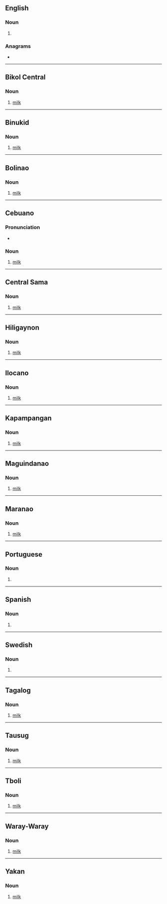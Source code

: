 {{also|gâtas|gåtas}}
==English==

===Noun===
{{head|en|noun plural form}}

# {{plural of|gata|lang=en}}

===Anagrams===
* {{anagrams|en|Agtas|agast}}

----

==Bikol Central==

===Noun===
{{head|bcl|noun}}

# [[milk]]

----

==Binukid==

===Noun===
{{head|bkd|noun}}

# [[milk]]

----

==Bolinao==

===Noun===
{{head|smk|noun}}

# [[milk]]

----

==Cebuano==

===Pronunciation===
* {{hyphenation|ga|tas|lang=ceb}}

===Noun===
{{head|ceb|noun}}

# [[milk]]

----

==Central Sama==

===Noun===
{{head|sml|noun}}

# [[milk]]

----

==Hiligaynon==

===Noun===
{{head|hil|noun}}

# [[milk]]

----

==Ilocano==

===Noun===
{{head|ilo|noun}}

# [[milk]]

----

==Kapampangan==

===Noun===
{{head|pam|noun}}

# [[milk]]

----

==Maguindanao==

===Noun===
{{head|mdh|noun}}

# [[milk]]

----

==Maranao==

===Noun===
{{head|mrw|noun}}

# [[milk]]

----

==Portuguese==

===Noun===
{{head|pt|noun form}}

# {{pt-noun form of|gato|f|pl}}

----

==Spanish==

===Noun===
{{head|es|noun form|g=f-p}}

# {{plural of|gata|lang=es}}

----

==Swedish==

===Noun===
{{head|sv|noun form}}

# {{sv-noun-form-indef-gen|gata}}

----

==Tagalog==

===Noun===
{{head|tl|noun}}

# [[milk]]

----

==Tausug==

===Noun===
{{head|tsg|noun}}

# [[milk]]

----

==Tboli==

===Noun===
{{head|tbl|noun}}

# [[milk]]

----

==Waray-Waray==

===Noun===
{{head|war|noun}}

# [[milk]]

----

==Yakan==

===Noun===
{{head|yka|noun}}

# [[milk]]